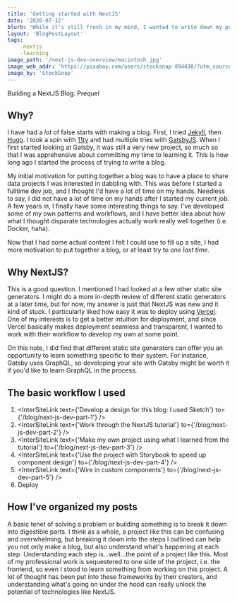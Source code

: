 ```yaml
---
title: 'Getting started with NextJS'
date: '2020-07-12'
blurb: "While it's still fresh in my mind, I wanted to write down my process for putting this blog togther. The 'easy' parts ended up taking much longer than what I though would be the harder parts." 
layout: 'BlogPostLayout'
tags:
    -nextjs
    -learning
image_path: '/next-js-dev-overview/macintosh.jpg'
image_web_addr: 'https://pixabay.com/users/stocksnap-894430/?utm_source=link-attribution&utm_medium=referral&utm_campaign=image&utm_content=2619617' 
image_by: 'StockSnap'
---
```

<div style={{color: 'blue'}}>Building a NextJS Blog: Prequel </div>

## Why?
I have had a _lot_ of false starts with making a blog. First, I tried [Jekyll](https://jekyllrb.com/), then 
[Hugo](https://gohugo.io/). I took a spin with [11ty](https://www.11ty.dev/)
and had multiple tries with [GatsbyJS](https://www.gatsbyjs.org/). When I first started looking at Gatsby, it was still a very new project,
so much so that I was apprehensive about committing my time to learning it. This is how long ago I started the process
of trying to write a blog.

My initial motivation for putting together a blog was to have a place to share data projects I was interested in 
dabbling with. This was before I started a fulltime dev job, and I thought I'd have a lot of time on my hands.
Needless to say, I did not have a lot of time on my hands after I started my current job. A few years in, I finally
have some interesting things to say. I've developed some of my own patterns and workflows, and I have better idea
about how what I thought disparate technologies actually work really well together (i.e. Docker, haha).

Now that I had some actual content I felt I could use to fill up a site, I had more motivation to put together a blog,
or at least try to _one last time_.

## Why NextJS?
This is a good question. I mentioned I had looked at a few other static site generators. I might do a more
in-depth review of different static generators at a later time, but for now, my answer is just that NextJS was new
and it kind of stuck. I particularly liked how easy it was to deploy using [Vercel](https://vercel.com/). One of my
interests is to get a better intuition for deployment, and since Vercel basically makes deployment seamless and transparent,
I wanted to work with their workflow to develop my own at some point.

On this note, I did find that different static site generators can offer you an opportunity to learn something
specific to their system. For instance, Gatsby uses GraphQL, so developing your site with Gatsby might be worth it
if you'd like to learn GraphQL in the process. 


## The basic workflow I used
1. <InterSiteLink text={'Develop a design for this blog: I used Sketch'} to={'/blog/next-js-dev-part-1'} />
2. <InterSiteLink text={'Work through the NextJS tutorial'} to={'/blog/next-js-dev-part-2'} />
3. <InterSiteLink text={'Make my own project using what I learned from the tutorial'} to={'/blog/next-js-dev-part-3'} />
4. <InterSiteLink text={'Use the project with Storybook to speed up component design'} to={'/blog/next-js-dev-part-4'} />
5. <InterSiteLink text={'Wire in custom components'} to={'/blog/next-js-dev-part-5'} />
6. Deploy

## How I've organized my posts
A basic tenet of solving a problem or building something is to break it down into digestible parts. I think as a whole,
a project like this can be confusing and overwhelming, but breaking it down into the steps I outlined can help you 
not only make a blog, but also understand what's happening at each step. Understanding each step is...well...the point
of a project like this. Most of my professional work is sequestered to one side of the project, i.e. the frontend, so 
even I stood to learn something from working on this project. A lot of thought has been put into these frameworks
by their creators, and understanding what's going on under the hood can really unlock the potential of technologies
like NextJS.

